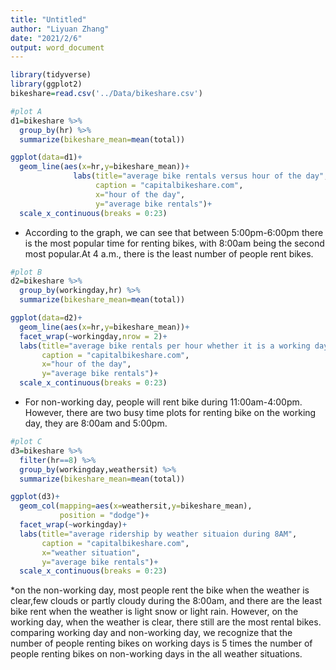 ```yaml
---
title: "Untitled"
author: "Liyuan Zhang"
date: "2021/2/6"
output: word_document
---
```

```r
library(tidyverse)
library(ggplot2)
bikeshare=read.csv('../Data/bikeshare.csv')
```
```r
#plot A
d1=bikeshare %>%
  group_by(hr) %>%
  summarize(bikeshare_mean=mean(total))

ggplot(data=d1)+
  geom_line(aes(x=hr,y=bikeshare_mean))+
              labs(title="average bike rentals versus hour of the day",
                   caption = "capitalbikeshare.com",
                   x="hour of the day",
                   y="average bike rentals")+
  scale_x_continuous(breaks = 0:23)
```

* According to the graph, we can see that between 5:00pm-6:00pm there is the most popular time for renting bikes, with 8:00am being the second most popular.At 4 a.m., there is the least number of people rent bikes.
```r
#plot B
d2=bikeshare %>%
  group_by(workingday,hr) %>%
  summarize(bikeshare_mean=mean(total))

ggplot(data=d2)+
  geom_line(aes(x=hr,y=bikeshare_mean))+
  facet_wrap(~workingday,nrow = 2)+
  labs(title="average bike rentals per hour whether it is a working day",
       caption = "capitalbikeshare.com",
       x="hour of the day",
       y="average bike rentals")+
  scale_x_continuous(breaks = 0:23)
```

* For non-working day, people will rent bike during 11:00am-4:00pm. However, there are two busy time plots for renting bike on the working day, they are 8:00am and 5:00pm.
```r
#plot C
d3=bikeshare %>%
  filter(hr==8) %>%
  group_by(workingday,weathersit) %>%
  summarize(bikeshare_mean=mean(total))

ggplot(d3)+
  geom_col(mapping=aes(x=weathersit,y=bikeshare_mean),
           position = "dodge")+
  facet_wrap(~workingday)+
  labs(title="average ridership by weather situaion during 8AM",
       caption = "capitalbikeshare.com",
       x="weather situation",
       y="average bike rentals")+
  scale_x_continuous(breaks = 0:23)
```

*on the non-working day, most people rent the bike when the weather is clear,few clouds or partly cloudy during the 8:00am, and there are the least bike rent when the weather is light snow or light rain. However, on the working day, when the weather is clear, there still are the most rental bikes. comparing working day and non-working day, we recognize that the number of people renting bikes on working days is 5 times the number of people renting bikes on non-working days in the all weather situations.

